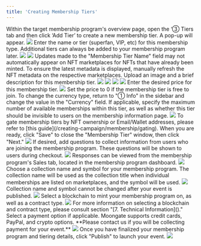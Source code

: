 ```yaml
---
title: 'Creating Membership Tiers'
---
```

<Steps>
    <Step title="Add a new membership tier">
        Within the target membership program's overview page, open the ‘③ Tiers tab and then click ‘Add Tier’ to create a new membership tier. A pop-up will appear.
        <img src="/images/creating-campaign/membership/creating tier/create tier flow.gif"/>
    </Step>
    <Step title="Add membership tier name/type">
        Enter the name or tier (superfan, VIP, etc) for this membership type. Additional tiers can always be added to your membership program later.
        <img src="/images/creating-campaign/membership/creating tier/Add Tier Name.png"/>
        <Frame caption="Where customers will see the different tiers within the membership program">
            <img src="/images/creating-campaign/membership/creating tier/Tier Location.png"/>
        </Frame>
        <Warning>
            Updates made to the "Membership Tier Name" field may not automatically appear on NFT marketplaces for NFTs that have already been minted. To ensure the latest metadata is displayed, manually refresh the NFT metadata on the respective marketplaces.
        </Warning>
    </Step>
    <Step title="Add membership tier image and description">
        Upload an image and a brief description for this membership tier.
        <img src="/images/creating-campaign/membership/creating tier/Add Tier Img and Desc.png"/>
        <Tabs>
            <Tab title="Membership Tier Description">
                <Frame caption="Where customers will see the membership tier description during checkout">
                    <img src="/images/creating-campaign/membership/creating tier/Tier Desc Location.webp"/>
                </Frame>
            </Tab>
            <Tab title="Membership Tier Image">
                <Frame caption="Where customers will see the membership tier image during checkout">
                    <img src="/images/creating-campaign/membership/creating tier/Tier Img Checkout Location.png"/>
                </Frame>
                <Frame caption="Where customers will see the membership tier image in their ticket confirmation email">
                    <img src="/images/creating-campaign/membership/creating tier/Tier Img Email Location.png"/>
                </Frame>
            </Tab>
        </Tabs>
    </Step>
    <Step title="Specify membership tier price">
        Enter the desired price for this membership tier.
            <img src="/images/creating-campaign/membership/creating tier/Add Tix Price.png"/>
        <Tip>
            Set the price to 0 if the membership tier is free to join.
        </Tip>
        <Tip>
            To change the currency type, return to "① Info" in the sidebar and change the value in the "Currency" field.
        </Tip>
    </Step>
    <Step title="Specify advanced options (optional)">
        If applicable, specify the maximum number of available memberships within this tier, as well as whether this tier should be invisible to users on the membership information page.
        <img src="/images/creating-campaign/membership/creating tier/Advance Toggle.png"/>
        <Info>
            To gate membership tiers by NFT ownership or Email/Wallet addresses, please refer to [this guide](/creating-campaign/membership/gating).
        </Info>
        When you are ready, click "Save" to close the "Membership Tier" window, then click "Next."
    </Step>
    <Step title="Add questions (optional)">
        <img src="/images/creating-campaign/membership/creating tier/Add Qs.gif"/>
        If desired, add questions to collect information from users who are joining the membership program. These questions will be shown to users during checkout.
        <img src="/images/creating-campaign/membership/creating tier/Qs.png"/>
        Responses can be viewed from the membership program's Sales tab, located in the membership program dashboard.
        <img src="/images/creating-campaign/membership/creating tier/Responses.gif"/>
    </Step>
    <Step title="Specify contract settings and payment options">
        Choose a collection name and symbol for your membership program. The collection name will be used as the collection title when individual memberships are listed on marketplaces, and the symbol will be used.
        <img src="/images/creating-campaign/membership/creating tier/Contract Settings Empty.png"/>
        <Warning>
            Collection name and symbol cannot be changed after your event is published.
        </Warning>
        <Frame caption="Where the collection name will appear on an external marketplace">
            <img src="/images/creating-campaign/membership/creating tier/Collection Name Location.webp"/>
        </Frame>
        Select a blockchain to mint your membership program on, as well as a contract type.
        <img src="/images/creating-campaign/membership/creating tier/Contract Settings Filled.png"/>
        <Info>
            For more information on selecting a blockchain and contract type, please consult section "[7. Technical Information]()."
        </Info>
        Select a payment option if applicable. Moongate supports credit cards, PayPal, and crypto options. **Please contact us if you will be collecting payment for your event.**
        <img src="/images/creating-campaign/membership/creating tier/Payment Options.png"/>    
    </Step>
    <Step title="Publish your event">
        Once you have finalized your membership program and tiering details, click "Publish" to launch your event.
        <img src="/images/creating-campaign/membership/creating tier/Publish Button.png"/>
    </Step>
</Steps>